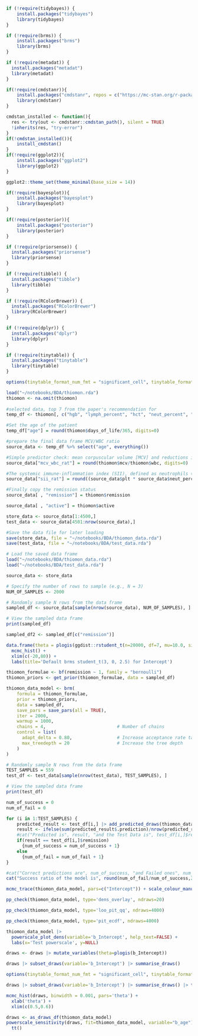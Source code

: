 ```r
if (!require(tidybayes)) {
    install.packages("tidybayes")
    library(tidybayes)
}

if (!require(brms)) {
    install.packages("brms")
    library(brms)
}

if (!require(metadat)) {
  install.packages("metadat")
  library(metadat)
}

if(!require(cmdstanr)){
    install.packages("cmdstanr", repos = c("https://mc-stan.org/r-packages/", getOption("repos")))
    library(cmdstanr)
}

cmdstan_installed <- function(){
  res <- try(out <- cmdstanr::cmdstan_path(), silent = TRUE)
  !inherits(res, "try-error")
}
if(!cmdstan_installed()){
    install_cmdstan()
}
if(!require(ggplot2)){
    install.packages("ggplot2")
    library(ggplot2)
}

ggplot2::theme_set(theme_minimal(base_size = 14))

if(!require(bayesplot)){
    install.packages("bayesplot")
    library(bayesplot)
}

if(!require(posterior)){
    install.packages("posterior")
    library(posterior)
}

if (!require(priorsense)) {
  install.packages("priorsense")
  library(priorsense)
}

if (!require(tibble)) {
  install.packages("tibble")
  library(tibble)
}

if (!require(RColorBrewer)) {
  install.packages("RColorBrewer")
  library(RColorBrewer)
}

if (!require(dplyr)) {
  install.packages("dplyr")
  library(dplyr)
}

if (!require(tinytable)) {
  install.packages("tinytable")
  library(tinytable)
}

options(tinytable_format_num_fmt = "significant_cell", tinytable_format_digits = 2, tinytable_tt_digits=2)
```

```r
load("~/notebooks/BDA/thiomon.rda")
thiomon <- na.omit(thiomon)
 
#selected data, top 7 from the paper's recommendation for 
temp_df <- thiomon[, c("hgb", "lymph_percent", "hct", "neut_percent", "plt", "alb", "ast")]

#Set the age of the patient 
temp_df["age"] = round(thiomon$days_of_life/365, digits=0)

#prepare the final data frame MCV/WBC ratio
source_data <- temp_df %>% select("age", everything())

#Simple predictor check: mean corpuscular volume [MCV] and reductions in the white blood cell count [WBC], MCV/WBC ratio  
source_data["mcv_wbc_rat"] = round(thiomon$mcv/thiomon$wbc, digits=0)

#The systemic immune-inflammation index (SII), defined as neutrophils × platelets/lymphocytes
source_data["sii_rat"] = round((source_data$plt * source_data$neut_percent)/source_data$lymph_percent, digits=0)

#Finally copy the remission status
source_data[ , "remission"] = thiomon$remission

source_data[ , "active"] = thiomon$active

store_data <- source_data[1:4500,]
test_data <- source_data[4501:nrow(source_data),]

#Save the data file for later loading
save(store_data, file = "~/notebooks/BDA/thiomon_data.rda")
save(test_data, file = "~/notebooks/BDA/test_data.rda")
```

```r
# Load the saved data frame
load("~/notebooks/BDA/thiomon_data.rda")
load("~/notebooks/BDA/test_data.rda")

source_data <- store_data

# Specify the number of rows to sample (e.g., N = 3)
NUM_OF_SAMPLES <- 2000

# Randomly sample N rows from the data frame
sampled_df <- source_data[sample(nrow(source_data), NUM_OF_SAMPLES), ]

# View the sampled data frame
print(sampled_df)

sampled_df2 <- sampled_df[c("remission")]
```

```r
data.frame(theta = plogis(ggdist::rstudent_t(n=20000, df=7, mu=10.0, sigma=1.0))) |>
  mcmc_hist() +
  xlim(c(-20,80)) +
  labs(title='Default brms student_t(3, 0, 2.5) for Intercept')
```

```r
thiomon_formulae <- bf(remission ~ 1, family = "bernoulli")
thiomon_priors <- get_prior(thiomon_formulae, data = sampled_df)
```

```r
thiomon_data_model <- brm(
    formula = thiomon_formulae,
    prior = thiomon_priors,
    data = sampled_df,
    save_pars = save_pars(all = TRUE),
    iter = 2000,
    warmup = 1000,
    chains = 4,                           # Number of chains
    control = list(
      adapt_delta = 0.80,                 # Increase acceptance rate target
      max_treedepth = 20                  # Increase the tree depth
    ) 
)
```

```r
# Randomly sample N rows from the data frame
TEST_SAMPLES = 559
test_df <- test_data[sample(nrow(test_data), TEST_SAMPLES), ]

# View the sampled data frame
print(test_df)
```

```r
num_of_success = 0
num_of_fail = 0

for (i in 1:TEST_SAMPLES) {
    predicted_result <- test_df[i,] |> add_predicted_draws(thiomon_data_model)
    result <- ifelse(sum(predicted_result$.prediction)/nrow(predicted_result) >= 0.5, 1, 0)
    #cat("Predicted is", result, "and the Test Data is", test_df[i,]$remission, "\n")
    if(result == test_df[i,]$remission)
      {num_of_success = num_of_success + 1}
    else
      {num_of_fail = num_of_fail + 1}
}

#cat("Correct predictions are", num_of_success, "and Failed ones", num_of_fail, "\n")
cat("Success ratio of the model is", round(num_of_fail/num_of_success,2)*100,"%")
```

```r

mcmc_trace(thiomon_data_model, pars=c("Intercept")) + scale_colour_manual(values=c("#000000", "#E69F00", "#56B4E9", "#009E73"))

pp_check(thiomon_data_model, type='dens_overlay', ndraws=20)

pp_check(thiomon_data_model, type='loo_pit_qq', ndraws=4000)

pp_check(thiomon_data_model, type='pit_ecdf', ndraws=4000)

thiomon_data_model |>
  powerscale_plot_dens(variable='b_Intercept', help_text=FALSE) +
  labs(x='Test powerscale', y=NULL)

draws <- draws |> mutate_variables(theta=plogis(b_Intercept))

draws |> subset_draws(variable='b_Intercept') |> summarise_draws()

options(tinytable_format_num_fmt = "significant_cell", tinytable_format_digits = 2, tinytable_tt_digits=2)

draws |> subset_draws(variable='b_Intercept') |> summarise_draws() |> tt()

mcmc_hist(draws, binwidth = 0.001, pars='theta') +
  xlab('theta') +
  xlim(c(0.5,0.6))

draws <- as_draws_df(thiomon_data_model)
powerscale_sensitivity(draws, fit=thiomon_data_model, variable="b_age") |>
  tt()
```
